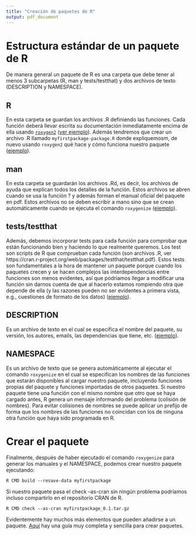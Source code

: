 ```yaml
---
title: "Creación de paquetes de R"
output: pdf_document
---
```


# Estructura estándar de un paquete de R

De manera general un paquete de R es una carpeta que debe tener al menos 3 subcarpetas (R, man y tests/testthat) y dos archivos de texto (DESCRIPTION y NAMESPACE). 

## R

En esta carpeta se guardan los archivos .R definiendo las funciones. Cada función deberá llevar escrita su documentación inmediatamente encima de ella usando [`roxygen2`](https://cran.r-project.org/web/packages/roxygen2/vignettes/roxygen2.html) ([ver ejemplo](https://github.com/ropensci/paleobioDB/blob/master/R/pbdb_taxonomic_functions.R)). Además tendremos que crear un archivo .R llamado `myfirstpackage-package.R` donde expliquemosm, de nuevo usando `roxygen2` qué hace y cómo funciona nuestro paquete ([ejemplo](https://github.com/ropensci/paleobioDB/blob/master/R/paleobioDB-package.R)).

## man

En esta carpeta se guardarán los archivos .Rd, es decir, los archivos de ayuda que explican todos los detalles de la función. Estos archivos se abren cuando se usa la función ? y además forman el manual oficial del paquete en pdf. Estos archivos no se deben escribir a mano sino que se crean automáticamente cuando se ejecuta el comando `roxygenize` ([ejemplo](https://github.com/ropensci/paleobioDB/tree/master/man)).

## tests/testthat

Además, debemos incorporar tests para cada función para comprobar que están funcionando bien y haciendo lo que realmente queremos. Los test son scripts de R que comprueban cada función (son archivos .R, ver https://cran.r-project.org/web/packages/testthat/testthat.pdf). Estos tests son fundamentales a la hora de mantener un paquete porque cuando los paquetes crecen y se hacen complejos las interdependencias entre funciones son menos evidentes, así que podríamos llegar a modificar una función sin darnos cuenta de que al hacerlo estamos rompiendo otra que depende de ella (y las razones pueden no ser evidentes a primera vista, e.g., cuestiones de formato de los datos) ([ejemplo](https://github.com/ropensci/paleobioDB/tree/master/tests/testthat)).


## DESCRIPTION

Es un archivo de texto en el cual se especifica el nombre del paquete, su versión, los autores, emails, las dependencias que tiene, etc. ([ejemplo](https://github.com/ropensci/paleobioDB/blob/master/DESCRIPTION)). 


## NAMESPACE

Es un archivo de texto que se genera automáticamente al ejecutar el comando `roxygenize` en el cual se especifican los nombres de las funciones que estarán disponibles al cargar nuestro paquete, incluyendo funciones propias del paquete y funciones importadas de otros paquetes. Si nuestro paquete tiene una función con el mismo nombre que otro que se haya cargado antes, R genera un mensaje informando del problema (colisión de nombres). Para evitar colisiones de nombres se puede aplicar un prefijo de forma que los nombres de las funciones no coincidan con los de ninguna otra función que haya sido programada en R.



# Crear el paquete

Finalmente, después de haber ejecutado el comando `roxygenize` para generar los manuales y el NAMESPACE, podemos crear nuestro paquete ejecutando:

```
R CMD build --resave-data myfirstpackage
```

Si nuestro paquete pasa el check –as-cran sin ningún problema podríamos incluso compartirlo en el repositorio CRAN de R. 

```
R CMD check --as-cran myfirstpackage_0.1.tar.gz
```


Evidentemente hay muchos más elementos que pueden añadirse a un paquete. [Aquí](http://r-pkgs.had.co.nz/) hay una guía muy completa y sencilla para crear paquetes.
